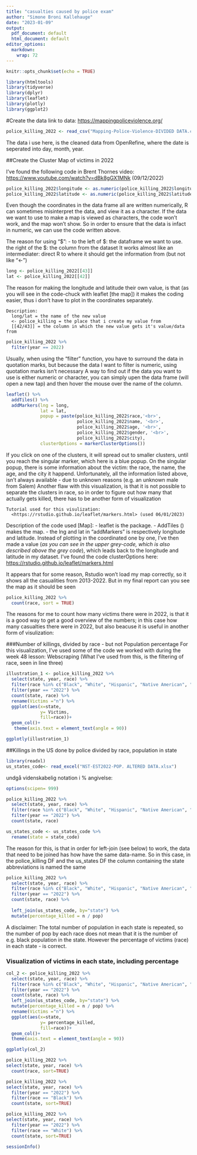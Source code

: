 ```yaml
---
title: "casualties caused by police exam"
author: "Simone Broni Kallehauge"
date: "2023-01-09"
output:
  pdf_document: default
  html_document: default
editor_options:
  markdown:
    wrap: 72
---
```


```r
knitr::opts_chunk$set(echo = TRUE)
```

```r
library(htmltools)
library(tidyverse)
library(dplyr)
library(leaflet)
library(plotly)
library(ggplot2)
```

#Create the data link to data: <https://mappingpoliceviolence.org/>

```r
police_killing_2022 <- read_csv("Mapping-Police-Violence-DIVIDED DATA.csv")
```

The data i use here, is the cleaned data from OpenRefine, where the date
is seperated into day, month, year.

##Create the Cluster Map of victims in 2022

I've found the following code in Brent Thornes video:
<https://www.youtube.com/watch?v=dBk8gGX1MNk> (09/12/2022)

```r
police_killing_2022$longitude <- as.numeric(police_killing_2022$longitude)
police_killing_2022$latitude <- as.numeric(police_killing_2022$latitude)
```

Even though the coordinates in the data frame all are written
numerically, R can sometimes misinterpret the data, and view it as a
character. If the data we want to use to make a map is viewed as
characters, the code won't work, and the map won't show. So in order to
ensure that the data is infact in numeric, we can use the code written
above.

The reason for using "\$": - to the left of \$: the dataframe we want to
use. the right of the \$: the column from the dataset It works almost
like an intermediater: direct R to where it should get the information
from (but not like "\<-")


```r
long <- police_killing_2022[[43]]
lat <- police_killing_2022[[42]]
```

The reason for making the longitude and latitude their own value, is
that (as you will see in the code-chuck with leaflet [the map]) it makes
the coding easier, thus i don't have to plot in the coordinates
separately.

    Description:
      long/lat = the name of the new value 
      <- police_killing = the place that i create my value from 
      [[42/43]] = the column in which the new value gets it's value/data from

```r
police_killing_2022 %>% 
  filter(year == 2022)
```

Usually, when using the "filter" function, you have to surround the data
in quotation marks, but because the data I want to filter is numeric,
using quotation marks isn't necessary A way to find out if the data you
want to use is either numeric or character, you can simply upen the data
frame (will open a new tap) and then hover the mouse over the name of
the column.

```r
leaflet() %>% 
  addTiles() %>%
  addMarkers(lng = long, 
             lat = lat,
             popup = paste(police_killing_2022$race,'<br>',  
                           police_killing_2022$name, '<br>', 
                           police_killing_2022$age, '<br>', 
                           police_killing_2022$gender, '<br>', 
                           police_killing_2022$city),
             clusterOptions = markerClusterOptions())
```

If you click on one of the clusters, it will spread out to smaller
clusters, until you reach the singular marker, which here is a blue
popup. On the singular popup, there is some information about the
victim: the race, the name, the age, and the city it happend.
Unfortunately, all the information listed above, isn't always
available - due to unknown reasons (e.g. an unknown male from Salem)
Another flaw with this visualization, is that it is not possible to
separate the clusters in race, so in order to figure out how many that
actually gets killed, there has to be another form of visualization

    Tutorial used for this visulization:
      <https://rstudio.github.io/leaflet/markers.html> (used 06/01/2023)

Description of the code used [Map]: - leaflet is the package. - AddTiles
() makes the map. - the lng and lat in "addMarkers" is respectively
longitude and latitude. Instead of plotting in the coordinated one by
one, I've then made a value (*as you can see in the upper grey-code,
which is also described above the grey code*), which leads back to the
longitude and latitude in my dataset. I've found the code clusterOptions
here: <https://rstudio.github.io/leaflet/markers.html>

It appears that for some reason, Rstudio won't load my map correctly, so it shows all the casualities from 2013-2022. But in my final report can you see the map as it should be seen

```r
police_killing_2022 %>% 
  count(race, sort = TRUE)
```

The reasons for me to count how many victims there were in 2022, is that
it is a good way to get a good overview of the numbers; in this case how
many casualties there were in 2022, but also beacuse it is useful in
another form of visulization:

###Number of killings, divided by race - but not Population percentage
For this visualization, I've used some of the code we worked with during
the week 48 lesson: Webscraping (What I've used from this, is the
filtering of race, seen in line three)

```r
illustration_1 <- police_killing_2022 %>% 
  select(state, year, race) %>% 
  filter(race %in% c("Black", "White", "Hispanic", "Native American", "Unknown race")) %>% 
  filter(year == "2022") %>% 
  count(state, race) %>% 
  rename(Victims ="n") %>% 
  ggplot(aes(x=state,
             y= Victims,
             fill=race))+
  geom_col()+
   theme(axis.text = element_text(angle = 90))

ggplotly(illustration_1)
```

##Killings in the US done by police divided by race, population in state

```r
library(readxl)
us_states_code<- read_excel("NST-EST2022-POP. ALTERED DATA.xlsx")
```

undgå videnskabelig notation i % angivelse:

```r
options(scipen= 999)
```

```r
police_killing_2022 %>% 
  select(state, year, race) %>% 
  filter(race %in% c("Black", "White", "Hispanic", "Native American", "Unknown race")) %>% 
  filter(year == "2022") %>% 
  count(state, race)
```

```r
us_states_code <- us_states_code %>% 
  rename(state = state_code)
```

The reason for this, is that in order for left-join (see below) to work,
the data that need to be joined has how have the same data-name. So in
this case, in the police_killing DF and the us_states DF the column
containing the state abbreviations is named the same

```r
police_killing_2022 %>% 
  select(state, year, race) %>% 
  filter(race %in% c("Black", "White", "Hispanic", "Native American", "Unknown race")) %>% 
  filter(year == "2022") %>% 
  count(state, race) %>% 
  
  left_join(us_states_code, by="state") %>% 
  mutate(percentage_killed = n / pop) 
```

A disclaimer: The total number of population in each state is repeated,
so the number of pop by each race does not mean that it is the number of
e.g. black population in the state. However the percentage of victims
(race) in each state - is correct.

### Visualization of victims in each state, including percentage

```r
col_2 <- police_killing_2022 %>% 
  select(state, year, race) %>% 
  filter(race %in% c("Black", "White", "Hispanic", "Native American", "Unknown race")) %>% 
  filter(year == "2022") %>% 
  count(state, race) %>% 
  left_join(us_states_code, by="state") %>% 
  mutate(percentage_killed = n / pop) %>% 
  rename(Victims ="n") %>% 
  ggplot(aes(x=state,
             y= percentage_killed,
             fill=race))+
  geom_col()+
  theme(axis.text = element_text(angle = 90))

ggplotly(col_2)

```

```r
police_killing_2022 %>%  
select(state, year, race) %>% 
  count(race, sort=TRUE)
```

```r
police_killing_2022 %>%  
select(state, year, race) %>% 
  filter(year == "2022") %>% 
  filter(race == "Black") %>% 
  count(state, sort=TRUE)
```

```r
police_killing_2022 %>%  
select(state, year, race) %>% 
  filter(year == "2022") %>% 
  filter(race == "White") %>% 
  count(state, sort=TRUE)
```

```r
sessionInfo()
```
